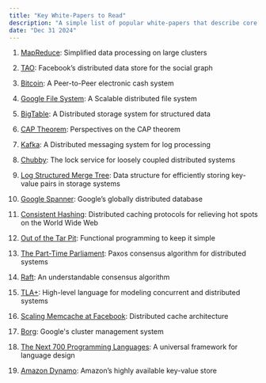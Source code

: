 ```yaml
---
title: "Key White-Papers to Read"
description: "A simple list of popular white-papers that describe core technologies"
date: "Dec 31 2024"
---
```


1. [MapReduce](https://static.googleusercontent.com/media/research.google.com/en//archive/mapreduce-osdi04.pdf): Simplified data processing on large clusters

2. [TAO](https://www.usenix.org/system/files/conference/atc13/atc13-bronson.pdf): Facebook’s distributed data store for the social graph

3. [Bitcoin](https://bitcoin.org/bitcoin.pdf): A Peer-to-Peer electronic cash system

4. [Google File System](https://static.googleusercontent.com/media/research.google.com/en//archive/gfs-sosp2003.pdf): A Scalable distributed file system

5. [BigTable](https://static.googleusercontent.com/media/research.google.com/en//archive/bigtable-osdi06.pdf): A Distributed storage system for structured data

6. [CAP Theorem](https://groups.csail.mit.edu/tds/papers/Gilbert/Brewer2.pdf): Perspectives on the CAP theorem

7. [Kafka](https://notes.stephenholiday.com/Kafka.pdf): A Distributed messaging system for log processing

8. [Chubby](https://static.googleusercontent.com/media/research.google.com/en//archive/chubby-osdi06.pdf): The lock service for loosely coupled distributed systems

9. [Log Structured Merge Tree](https://www.cs.umb.edu/~poneil/lsmtree.pdf): Data structure for efficiently storing key-value pairs in storage systems

10. [Google Spanner](https://static.googleusercontent.com/media/research.google.com/en//archive/spanner-osdi2012.pdf): Google’s globally distributed database

11. [Consistent Hashing](https://www.cs.princeton.edu/courses/archive/fall09/cos518/papers/chash.pdf): Distributed caching protocols for relieving hot spots on the World Wide Web

12. [Out of the Tar Pit](https://curtclifton.net/papers/MoseleyMarks06a.pdf): Functional programming to keep it simple

13. [The Part-Time Parliament](https://www.microsoft.com/en-us/research/publication/part-time-parliament/): Paxos consensus algorithm for distributed systems

14. [Raft](https://raft.github.io/raft.pdf): An understandable consensus algorithm

15. [TLA+](https://lamport.azurewebsites.net/tla/tla.html): High-level language for modeling concurrent and distributed systems

16. [Scaling Memcache at Facebook](https://www.usenix.org/system/files/conference/nsdi13/nsdi13-final170_update.pdf): Distributed cache architecture

17. [Borg](https://www.cs.cmu.edu/~harchol/Papers/EuroSys20.pdf): Google's cluster management system

18. [The Next 700 Programming Languages](https://www.cs.cmu.edu/~crary/819-f09/Landin66.pdf): A universal framework for language design

19. [Amazon Dynamo](https://www.allthingsdistributed.com/files/amazon-dynamo-sosp2007.pdf): Amazon’s highly available key-value store

